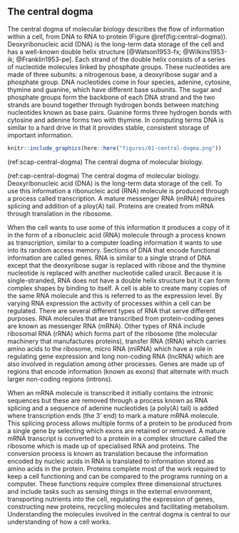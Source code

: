 ## The central dogma {#intro-dogma}

The central dogma of molecular biology describes the flow of information within
a cell, from DNA to RNA to protein (Figure \@ref(fig:central-dogma)).
Deoxyribonucleic acid (DNA) is the long-term data storage of the cell and has a
well-known double helix structure [@Watson1953-fx; @Wilkins1953-ik;
@Franklin1953-pe]. Each strand of the double helix consists of a series of
nucleotide molecules linked by phosphate groups. These nucleotides are made of
three subunits: a nitrogenous base, a deoxyribose sugar and a phosphate group.
DNA nucleotides come in four species, adenine, cytosine, thymine and guanine,
which have different base subunits. The sugar and phosphate groups form the
backbone of each DNA strand and the two strands are bound together through
hydrogen bonds between matching nucleotides known as base pairs. Guanine forms
three hydrogen bonds with cytosine and adenine forms two with thymine. In
computing terms DNA is similar to a hard drive in that it provides stable,
consistent storage of important information.

```r
knitr::include_graphics(here::here("figures/01-central-dogma.png"))
```

(ref:scap-central-dogma) The central dogma of molecular biology.

(ref:cap-central-dogma) The central dogma of molecular biology. Deoxyribonucleic acid (DNA) is the long-term data storage of the cell. To use this information a ribonucleic acid (RNA) molecule is produced through a process called transcription. A mature messenger RNA (mRNA) requires splicing and addition of a ploy(A) tail. Proteins are created from mRNA through translation in the ribosome.

When the cell wants to use some of this information it produces a copy of it in
the form of a ribonucleic acid (RNA) molecule through a process known as
transcription, similar to a computer loading information it wants to use into
its random access memory. Sections of DNA that encode functional information
are called genes. RNA is similar to a single strand of DNA except that the
deoxyribose sugar is replaced with ribose and the thymine nucleotide is
replaced with another nucleotide called uracil. Because it is single-stranded,
RNA does not have a double helix structure but it can form complex shapes by
binding to itself. A cell is able to create many copies of the same RNA
molecule and this is referred to as the expression level. By varying RNA
expression the activity of processes within a cell can be regulated. There are
several different types of RNA that serve different purposes. RNA molecules
that are transcribed from protein-coding genes are known as messenger RNA
(mRNA). Other types of RNA include ribosomal RNA (rRNA) which forms part of the
ribosome (the molecular machinery that manufactures proteins), transfer RNA
(tRNA) which carries amino acids to the ribosome, micro RNA (miRNA) which have
a role in regulating gene expression and long non-coding RNA (lncRNA) which are
also involved in regulation among other processes. Genes are made up of regions
that encode information (known as exons) that alternate with much larger
non-coding regions (introns).

When an mRNA molecule is transcribed it initially contains the intronic
sequences but these are removed through a process known as RNA splicing and a
sequence of adenine nucleotides (a poly(A) tail) is added where transcription
ends (the 3' end) to mark a mature mRNA molecule. This splicing process allows
multiple forms of a protein to be produced from a single gene by selecting
which exons are retained or removed. A mature mRNA transcript is converted to a
protein in a complex structure called the ribosome which is made up of
specialised RNA and proteins. The conversion process is known as translation
because the information encoded by nucleic acids in RNA is translated to
information stored as amino acids in the protein. Proteins complete most of the
work required to keep a cell functioning and can be compared to the programs
running on a computer. These functions require complex three dimensional
structures and include tasks such as sensing things in the external
environment, transporting nutrients into the cell, regulating the expression of
genes, constructing new proteins, recycling molecules and facilitating
metabolism. Understanding the molecules involved in the central dogma is
central to our understanding of how a cell works.
